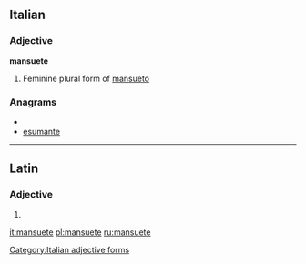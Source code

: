 ==Italian==

===Adjective===
'''mansuete''' {{f}}

# Feminine plural form of [[mansueto]]

===Anagrams===
* {{alphagram|aeemnstu}}
* [[esumante#Italian|esumante]]

[[Category:Italian adjective forms]]

----

==Latin==

===Adjective===
{{la-adj-form|mansuēte}}

# {{inflection of|mansuetus|mansuētus|voc|m|s|lang=la}}
{{count page|[[Wiktionary:Page count]]}}

[[it:mansuete]]
[[pl:mansuete]]
[[ru:mansuete]]